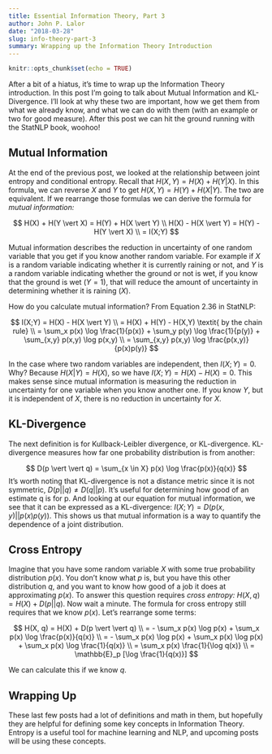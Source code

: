 ---
title: Essential Information Theory, Part 3
author: John P. Lalor
date: "2018-03-28"
slug: info-theory-part-3
summary: Wrapping up the Information Theory Introduction
---

```{r setup, include=FALSE}
knitr::opts_chunk$set(echo = TRUE)
```

After a bit of a hiatus, it's time to wrap up the Information Theory introduction. In this post I'm going to talk about Mutual Information and KL-Divergence. I'll look at why these two are important, how we get them from what we already know, and what we can do with them (with an example or two for good measure). After this post we can hit the ground running with the StatNLP book, woohoo!

## Mutual Information
At the end of the previous post, we looked at the relationship between joint entropy and conditional entropy. Recall that $H(X,Y) = H(X) + H(Y \vert X)$. In this formula, we can reverse $X$ and $Y$ to get $H(X,Y) = H(Y) + H(X \vert Y)$. The two are equivalent. If we rearrange those formulas we can derive the formula for *mutual information:*

$$
H(X) + H(Y \vert X) = H(Y) + H(X \vert Y) \\
H(X) - H(X \vert Y) = H(Y) - H(Y \vert X) \\
= I(X;Y)
$$

Mutual information describes the reduction in uncertainty of one random variable that you get if you know another random variable. For example if $X$ is a random variable indicating whether it is currently raining or not, and $Y$ is a random variable indicating whether the ground or not is wet, if you know that the ground is wet ($Y=1$), that will reduce the amount of uncertainty in determining whether it is raining ($X$).

How do you calculate mutual information? From Equation 2.36 in StatNLP:

$$
I(X;Y) = H(X) - H(X \vert Y) \\
= H(X) + H(Y) - H(X,Y)  \textit{ by the chain rule} \\
= \sum_x p(x) \log \frac{1}{p(x)} + \sum_y p(y) \log \frac{1}{p(y)} + \sum_{x,y} p(x,y) \log p(x,y) \\
= \sum_{x,y} p(x,y) \log \frac{p(x,y)}{p(x)p(y)}
$$

In the case where two random variables are independent, then $I(X;Y) = 0$. Why? Because $H(X \vert Y) = H(X)$, so we have $I(X;Y) = H(X) - H(X) = 0$. This makes sense since mutual information is measuring the reduction in uncertainty for one variable when you know another one. If you know $Y$, but it is independent of $X$, there is no reduction in uncertainty for $X$. 

## KL-Divergence
The next definition is for Kullback-Leibler divergence, or KL-divergence. KL-divergence measures how far one probability distribution is from another:

$$
D(p \vert \vert q) = \sum_{x \in X} p(x) \log \frac{p(x)}{q(x)}
$$
It's worth noting that KL-divergence is not a distance metric since it is not symmetric, $D(p \vert \vert q) \neq D(q \vert \vert p)$. It's useful for determining how good of an estimate q is for p. And looking at our equation for mutual information, we see that it can be expressed as a KL-divergence: $I(X;Y) = D(p(x,y) \vert \vert p(x)p(y))$. This shows us that mutual information is a way to quantify the dependence of a joint distribution. 

## Cross Entropy
Imagine that you have some random variable $X$ with some true probability distribution $p(x)$. You don't know what $p$ is, but you have this other distribution $q$, and you want to know how good of a job it does at approximating $p(x)$. To answer this question requires *cross entropy:* $H(X, q) = H(X) + D(p \vert \vert q)$. Now wait a minute. The formula for cross entropy still requires that we know $p(x)$. Let's rearrange some terms:

$$
H(X, q) = H(X) + D(p \vert \vert q) \\
= - \sum_x p(x) \log p(x) + \sum_x p(x) \log \frac{p(x)}{q(x)} \\
= - \sum_x p(x) \log p(x) + \sum_x p(x) \log p(x) + \sum_x p(x) \log \frac{1}{q(x)} \\
= \sum_x p(x) \frac{1}{\log q(x)} \\
= \mathbb{E}_p [\log \frac{1}{q(x)}]
$$

We can calculate this if we know $q$.

## Wrapping Up
These last few posts had a lot of definitions and math in them, but hopefully they are helpful for defining some key concepts in Information Theory. Entropy is a useful tool for machine learning and NLP, and upcoming posts will be using these concepts.